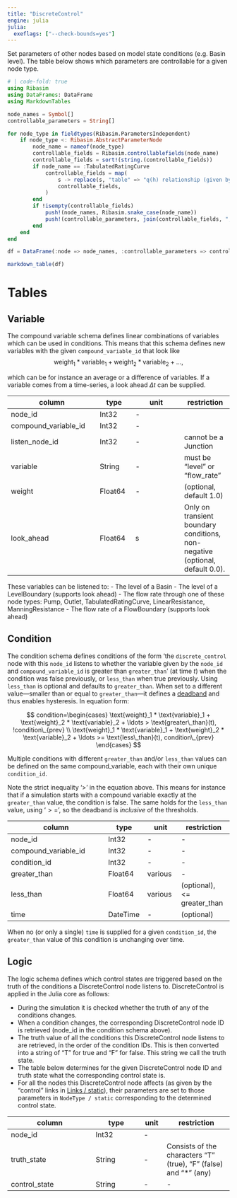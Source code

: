 ```yaml
---
title: "DiscreteControl"
engine: julia
julia:
  exeflags: ["--check-bounds=yes"]
---
```


Set parameters of other nodes based on model state conditions (e.g. Basin level).
The table below shows which parameters are controllable for a given node type.

```julia
# | code-fold: true
using Ribasim
using DataFrames: DataFrame
using MarkdownTables

node_names = Symbol[]
controllable_parameters = String[]

for node_type in fieldtypes(Ribasim.ParametersIndependent)
    if node_type <: Ribasim.AbstractParameterNode
        node_name = nameof(node_type)
        controllable_fields = Ribasim.controllablefields(node_name)
        controllable_fields = sort!(string.(controllable_fields))
        if node_name == :TabulatedRatingCurve
            controllable_fields = map(
                s -> replace(s, "table" => "q(h) relationship (given by level, flow_rate)"),
                controllable_fields,
            )
        end
        if !isempty(controllable_fields)
            push!(node_names, Ribasim.snake_case(node_name))
            push!(controllable_parameters, join(controllable_fields, ", "))
        end
    end
end

df = DataFrame(:node => node_names, :controllable_parameters => controllable_parameters)

markdown_table(df)
```

# Tables

## Variable

The compound variable schema defines linear combinations of variables which can be used in conditions. This means that
this schema defines new variables with the given `compound_variable_id` that look like
$$
\text{weight}_1 * \text{variable}_1 + \text{weight}_2 * \text{variable}_2 + \ldots,
$$

which can be for instance an average or a difference of variables. If a variable comes from a time-series, a look ahead $\Delta t$ can be supplied.

column               | type     | unit       | restriction
-------------------- | -------- | -----------| -----------
node_id              | Int32    | -          |
compound_variable_id | Int32    | -          |
listen_node_id       | Int32    | -          | cannot be a Junction
variable             | String   | -          | must be "level" or "flow_rate"
weight               | Float64  | -          | (optional, default 1.0)
look_ahead           | Float64  | $\text{s}$ | Only on transient boundary conditions, non-negative (optional, default 0.0).

These variables can be listened to:
- The level of a Basin
- The level of a LevelBoundary (supports look ahead)
- The flow rate through one of these node types: Pump, Outlet, TabulatedRatingCurve, LinearResistance, ManningResistance
- The flow rate of a FlowBoundary (supports look ahead)

## Condition

The condition schema defines conditions of the form 'the `discrete_control` node with this `node_id` listens to whether the variable given by the `node_id` and `compound_variable_id` is greater than `greater_than`' (at time $t$) when the condition was false previously, or `less_than` when true previously. Using `less_than` is optional and defaults to `greater_than`. When set to a different value---smaller than or equal to `greater_than`---it defines a [deadband]("https://en.wikipedia.org/wiki/Deadband") and thus enables hysteresis. In equation form:

$$
condition=\begin{cases}
    \text{weight}_1 * \text{variable}_1 + \text{weight}_2 * \text{variable}_2 + \ldots > \text{greater\_than}(t), !condition\_{prev} \\
    \text{weight}_1 * \text{variable}_1 + \text{weight}_2 * \text{variable}_2 + \ldots >= \text{less\_than}(t), condition\_{prev}
\end{cases}
$$

Multiple conditions with different `greater_than` and/or `less_than` values can be defined on the same compound_variable, each with their own unique `condition_id`.

Note the strict inequality '$>$' in the equation above. This means for instance that if a simulation starts with a compound variable exactly at the `greater_than` value, the condition is false. The same holds for the `less_than` value, using '$>=$', so the deadband is *inclusive* of the thresholds.

column               | type     | unit    | restriction
-------------------- | -------- | ------- | -----------
node_id              | Int32    | -       | -
compound_variable_id | Int32    | -       | -
condition_id         | Int32    | -       | -
greater_than         | Float64  | various | -
less_than            | Float64  | various | (optional), <= greater_than
time                 | DateTime | -       | (optional)

When no (or only a single) `time` is supplied for a given `condition_id`, the `greater_than` value of this condition is unchanging over time.

## Logic

The logic schema defines which control states are triggered based on the truth of the conditions a DiscreteControl node listens to.
DiscreteControl is applied in the Julia core as follows:

- During the simulation it is checked whether the truth of any of the conditions changes.
- When a condition changes, the corresponding DiscreteControl node ID is retrieved (node_id in the condition schema above).
- The truth value of all the conditions this DiscreteControl node listens to are retrieved, in the order of the condition IDs. This is then converted into a string of "T" for true and "F" for false. This string we call the truth state.
- The table below determines for the given DiscreteControl node ID and truth state what the corresponding control state is.
- For all the nodes this DiscreteControl node affects (as given by the "control" links in [Links / static](/reference/usage.qmd#link)), their parameters are set to those parameters in `NodeType / static` corresponding to the determined control state.

column         | type     | unit | restriction
-------------- | -------- | ---- | -----------
node_id        | Int32    | -    |
truth_state    | String   | -    | Consists of the characters "T" (true), "F" (false) and "*" (any)
control_state  | String   | -    | -
